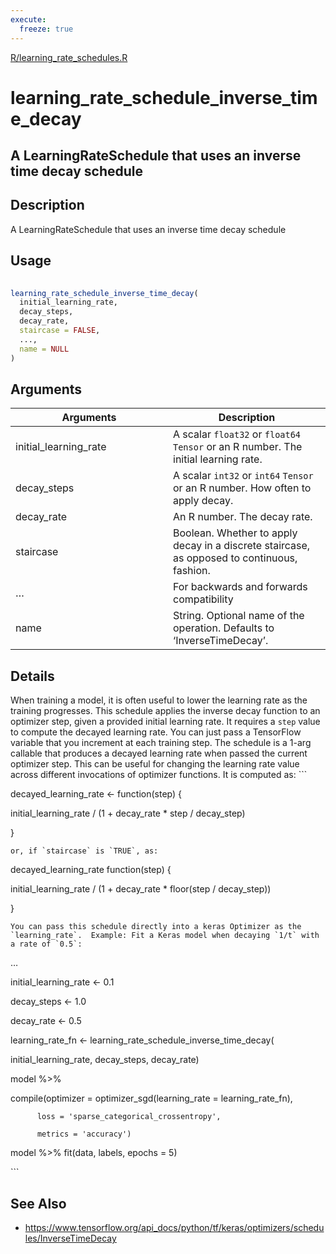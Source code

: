 ```yaml
---
execute:
  freeze: true
---
```


[R/learning_rate_schedules.R](https://github.com/rstudio/keras//blob/main/R/learning_rate_schedules.R#L244) 

# learning_rate_schedule_inverse_time_decay

## A LearningRateSchedule that uses an inverse time decay schedule

## Description
 A LearningRateSchedule that uses an inverse time decay schedule 


## Usage
```r
 
learning_rate_schedule_inverse_time_decay( 
  initial_learning_rate, 
  decay_steps, 
  decay_rate, 
  staircase = FALSE, 
  ..., 
  name = NULL 
) 
```

## Arguments
|Arguments|Description|
|---|---|
| initial_learning_rate | A scalar `float32` or `float64` `Tensor` or an R number. The initial learning rate. |
| decay_steps | A scalar `int32` or `int64` `Tensor` or an R number. How often to apply decay. |
| decay_rate | An R number. The decay rate. |
| staircase | Boolean. Whether to apply decay in a discrete staircase, as opposed to continuous, fashion. |
| ... | For backwards and forwards compatibility |
| name | String.  Optional name of the operation.  Defaults to 'InverseTimeDecay'. |

## Details

 When training a model, it is often useful to lower the learning rate as the training progresses. This schedule applies the inverse decay function to an optimizer step, given a provided initial learning rate. It requires a `step` value to compute the decayed learning rate. You can just pass a TensorFlow variable that you increment at each training step.  The schedule is a 1-arg callable that produces a decayed learning rate when passed the current optimizer step. This can be useful for changing the learning rate value across different invocations of optimizer functions. It is computed as:  ```

decayed_learning_rate <- function(step) { 

  initial_learning_rate / (1 + decay_rate * step / decay_step) 

} 

```  or, if `staircase` is `TRUE`, as:  ```

decayed_learning_rate function(step) { 

 initial_learning_rate / (1 + decay_rate * floor(step / decay_step)) 

} 

```  You can pass this schedule directly into a keras Optimizer as the `learning_rate`.  Example: Fit a Keras model when decaying `1/t` with a rate of `0.5`:  ```

... 

initial_learning_rate <- 0.1 

decay_steps <- 1.0 

decay_rate <- 0.5 

learning_rate_fn <- learning_rate_schedule_inverse_time_decay( 

  initial_learning_rate, decay_steps, decay_rate) 

 

model %>% 

  compile(optimizer = optimizer_sgd(learning_rate = learning_rate_fn), 

          loss = 'sparse_categorical_crossentropy', 

          metrics = 'accuracy') 

 

model %>% fit(data, labels, epochs = 5) 

``` 





## See Also

  

- [https://www.tensorflow.org/api_docs/python/tf/keras/optimizers/schedules/InverseTimeDecay](https://www.tensorflow.org/api_docs/python/tf/keras/optimizers/schedules/InverseTimeDecay) 

 

